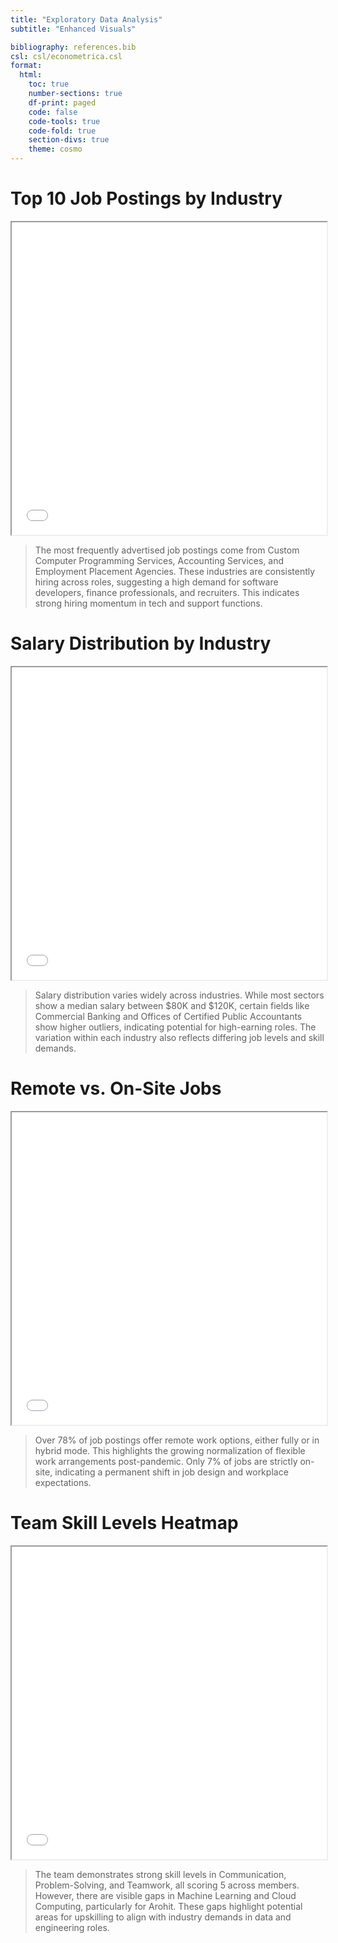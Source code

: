 ```yaml
---
title: "Exploratory Data Analysis"
subtitle: "Enhanced Visuals"

bibliography: references.bib
csl: csl/econometrica.csl
format:
  html:
    toc: true
    number-sections: true
    df-print: paged
    code: false
    code-tools: true
    code-fold: true
    section-divs: true
    theme: cosmo
---
```

# Top 10 Job Postings by Industry
<iframe src="figures/industry_plot.html" width="100%" height="500"></iframe>
> The most frequently advertised job postings come from Custom Computer Programming Services, Accounting Services, and Employment Placement Agencies. These industries are consistently hiring across roles, suggesting a high demand for software developers, finance professionals, and recruiters. This indicates strong hiring momentum in tech and support functions.

# Salary Distribution by Industry
<iframe src="figures/salary_distribution_by_industry.html" width="100%" height="500"></iframe>
> Salary distribution varies widely across industries. While most sectors show a median salary between $80K and $120K, certain fields like Commercial Banking and Offices of Certified Public Accountants show higher outliers, indicating potential for high-earning roles. The variation within each industry also reflects differing job levels and skill demands.

# Remote vs. On-Site Jobs
<iframe src="figures/remote_vs_onsite_jobs.html" width="100%" height="500"></iframe>
> Over 78% of job postings offer remote work options, either fully or in hybrid mode. This highlights the growing normalization of flexible work arrangements post-pandemic. Only 7% of jobs are strictly on-site, indicating a permanent shift in job design and workplace expectations.

# Team Skill Levels Heatmap
<iframe src="figures/team_skill_levels_heatmap.html" width="100%" height="500"></iframe>
> The team demonstrates strong skill levels in Communication, Problem-Solving, and Teamwork, all scoring 5 across members. However, there are visible gaps in Machine Learning and Cloud Computing, particularly for Arohit. These gaps highlight potential areas for upskilling to align with industry demands in data and engineering roles.
